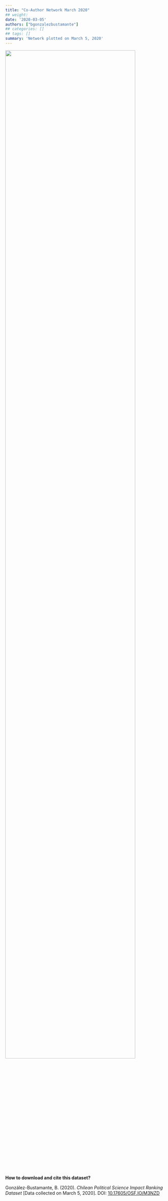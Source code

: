 ```yaml
---
title: "Co-Author Network March 2020"
## weight: 
date: '2020-03-05'
authors: ["bgonzalezbustamante"]
## categories: []
## tags: []
summary: 'Network plotted on March 5, 2020'
---
```


![](Network-Mar-2020.png){ width=90% }

**How to download and cite this dataset?**

González-Bustamante, B. (2020). *Chilean Political Science Impact Ranking Dataset* [Data collected on March 5, 2020]. DOI: [10.17605/OSF.IO/M3NZD](http://doi.org/10.17605/OSF.IO/M3NZD)
